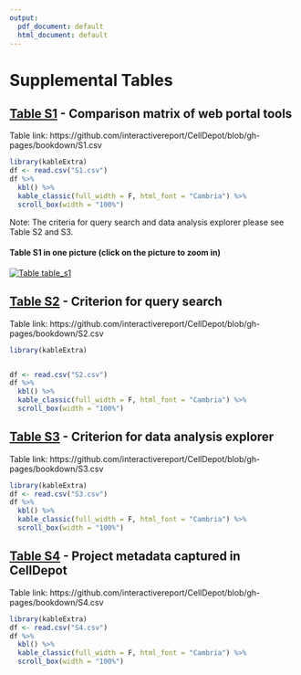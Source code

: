 ```yaml
---
output:
  pdf_document: default
  html_document: default
---
```

# Supplemental Tables {#SITable}

## [Table S1](https://github.com/interactivereport/CellDepot/blob/gh-pages/bookdown/S1.csv) - Comparison matrix of web portal tools {-}
Table link: https://github.com/interactivereport/CellDepot/blob/gh-pages/bookdown/S1.csv
```r
library(kableExtra)
df <- read.csv("S1.csv")
df %>%
  kbl() %>%
  kable_classic(full_width = F, html_font = "Cambria") %>%
  scroll_box(width = "100%")
```
Note: The criteria for query search and data analysis explorer please see Table S2 and S3.

#### Table S1 in one picture (click on the picture to zoom in) {-}
[![Table table_s1](figures/table_s1.jpg)](figures/table_s1.jpg)

## [Table S2](https://github.com/interactivereport/CellDepot/blob/gh-pages/bookdown/S2.csv) - Criterion for query search {-}
Table link: https://github.com/interactivereport/CellDepot/blob/gh-pages/bookdown/S2.csv
```r
library(kableExtra)


df <- read.csv("S2.csv")
df %>%
  kbl() %>%
  kable_classic(full_width = F, html_font = "Cambria") %>%
  scroll_box(width = "100%")
```

## [Table S3](https://github.com/interactivereport/CellDepot/blob/gh-pages/bookdown/S3.csv) - Criterion for data analysis explorer {-}
Table link: https://github.com/interactivereport/CellDepot/blob/gh-pages/bookdown/S3.csv
```r
library(kableExtra)
df <- read.csv("S3.csv")
df %>%
  kbl() %>%
  kable_classic(full_width = F, html_font = "Cambria") %>%
  scroll_box(width = "100%")
```

## [Table S4](https://github.com/interactivereport/CellDepot/blob/gh-pages/bookdown/S4.csv) - Project metadata captured in CellDepot {-}
Table link: https://github.com/interactivereport/CellDepot/blob/gh-pages/bookdown/S4.csv
```r
library(kableExtra)
df <- read.csv("S4.csv")
df %>%
  kbl() %>%
  kable_classic(full_width = F, html_font = "Cambria") %>%
  scroll_box(width = "100%")
```

